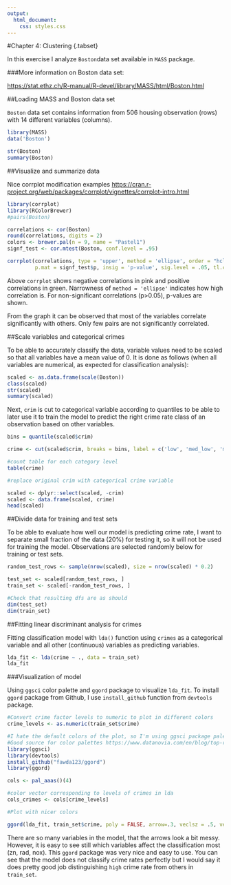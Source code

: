 ```yaml
---
output:
  html_document:
    css: styles.css
---
```


#Chapter 4: Clustering {.tabset}

In this exercise I analyze `Boston`data set available in `MASS` package. 


###More information on Boston data set:  

<https://stat.ethz.ch/R-manual/R-devel/library/MASS/html/Boston.html>

##Loading MASS and Boston data set

`Boston` data set contains information from 506 housing observation (rows) with 14 different variables (columns).

```r
library(MASS)
data('Boston')

str(Boston)
summary(Boston)


```

##Visualize and summarize data

Nice corrplot modification examples <https://cran.r-project.org/web/packages/corrplot/vignettes/corrplot-intro.html>

```r
library(corrplot)
library(RColorBrewer)
#pairs(Boston)

correlations <- cor(Boston)
round(correlations, digits = 2)
colors <- brewer.pal(n = 9, name = "Pastel1")
signf_test <- cor.mtest(Boston, conf.level = .95)

corrplot(correlations, type = 'upper', method = 'ellipse', order = "hclust", col = brewer.pal(n = 8, name = "PiYG"), bg = colors[length(colors)], 
         p.mat = signf_test$p, insig = 'p-value', sig.level = .05, tl.col = "black", tl.srt = 90)

```

Above `corrplot` shows negative correlations in pink and positive correlations in green. Narrowness of `method = 'ellipse'` indicates how high correlation is. For non-significant correlations (p>0.05), p-values are shown.  

From the graph it can be observed that most of the variables correlate significantly with others. Only few pairs are not significantly correlated.

##Scale variables and categorical crimes

To be able to accurately classify the data, variable values need to be scaled so that all variables have a mean value of 0. It is done as follows (when all variables are numerical, as expected for classification analysis):

```r
scaled <- as.data.frame(scale(Boston))
class(scaled)
str(scaled)
summary(scaled)

```

Next, `crim` is cut to categorical variable according to quantiles to be able to later use it to train the model to predict the right crime rate class of an observation based on other variables.

```r
bins = quantile(scaled$crim)

crime <- cut(scaled$crim, breaks = bins, label = c('low', 'med_low', 'med_high', 'high'), include.lowest = TRUE)

#count table for each category level
table(crime)

#replace original crim with categorical crime variable

scaled <- dplyr::select(scaled, -crim)
scaled <- data.frame(scaled, crime)
head(scaled)

```

##Divide data for training and test sets

To be able to evaluate how well our model is predicting crime rate, I want to separate small fraction of the data (20%) for testing it, so it will not be used for training the model. Observations are selected randomly below for training or test sets.

```r
random_test_rows <- sample(nrow(scaled), size = nrow(scaled) * 0.2)

test_set <- scaled[random_test_rows, ]
train_set <- scaled[-random_test_rows, ]

#Check that resulting dfs are as should
dim(test_set)
dim(train_set)

```

##Fitting linear discriminant analysis for crimes

Fitting classification model with `lda()` function using `crimes` as a categorical variable and all other (continuous) variables as predicting variables.

```r
lda_fit <- lda(crime ~ ., data = train_set)
lda_fit

```

###Visualization of model

Using `ggsci` color palette and `ggord` package to visualize `lda_fit`. To install `ggord` package from Github, I use `install_github` function from `devtools` package.

```r

#Convert crime factor levels to numeric to plot in different colors
crime_levels <- as.numeric(train_set$crime)

#I hate the default colors of the plot, so I'm using ggsci package palettes instead
#Good source for color palettes https://www.datanovia.com/en/blog/top-r-color-palettes-to-know-for-great-data-visualization/
library(ggsci)
library(devtools)
install_github("fawda123/ggord")
library(ggord)

cols <- pal_aaas()(4)

#color vector corresponding to levels of crimes in lda
cols_crimes <- cols[crime_levels]

#Plot with nicer colors

ggord(lda_fit, train_set$crime, poly = FALSE, arrow=.3, veclsz = .5, vec_ext = 4, size=1, cols = cols)

```

There are so many variables in the model, that the arrows look a bit messy. However, it is easy to see still which variables affect the classification most (zn, rad, nox). This `ggord` package was very nice and easy to use. You can see that the model does not classify crime rates perfectly but I would say it does pretty good job distinguishing `high` crime rate from others in `train_set`.




